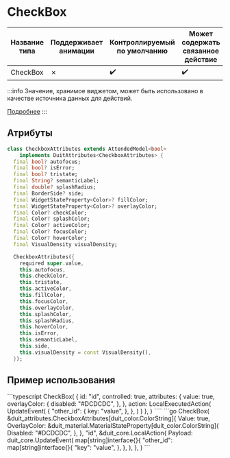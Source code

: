 
# CheckBox

| Название типа| Поддерживает анимации | Контроллируемый по умолчанию | Может содержать связанное действие | Ссылка |
| - | - | - | - | - |
| CheckBox | &cross;  | :heavy_check_mark: | :heavy_check_mark: | [link](https://api.flutter.dev/flutter/material/Checkbox-class.html) |

:::info
Значение, хранимое виджетом, может быть использовано в качестве источника данных для действий.

[Подробнее](docs/core_concepts/actions_events.md)
:::

## Атрибуты

```dart
class CheckboxAttributes extends AttendedModel<bool>
    implements DuitAttributes<CheckboxAttributes> {
  final bool? autofocus;
  final bool? isError;
  final bool? tristate;
  final String? semanticLabel;
  final double? splashRadius;
  final BorderSide? side;
  final WidgetStateProperty<Color>? fillColor;
  final WidgetStateProperty<Color>? overlayColor;
  final Color? checkColor;
  final Color? splashColor;
  final Color? activeColor;
  final Color? focusColor;
  final Color? hoverColor;
  final VisualDensity visualDensity;

  CheckboxAttributes({
    required super.value,
    this.autofocus,
    this.checkColor,
    this.tristate,
    this.activeColor,
    this.fillColor,
    this.focusColor,
    this.overlayColor,
    this.splashColor,
    this.splashRadius,
    this.hoverColor,
    this.isError,
    this.semanticLabel,
    this.side,
    this.visualDensity = const VisualDensity(),
  });
```

## Пример использования

<Tabs groupId="lang">
  <TabItem value="ts" label="TypeScript" default>
    ```typescript
    CheckBox(
        {
            id: "id",
            controlled: true,
            attributes: {
                value: true,
                overlayColor: {
                    disabled: "#DCDCDC",
                },
            },
            action: LocalExecutedAction(
                UpdateEvent(
                    {
                        "other_id": {
                            key: "value",
                        },
                    },
                )
            )
        },
    )
    ````
  </TabItem>
  <TabItem value="go" label="Go">
    ```go
	CheckBox(
		&duit_attributes.CheckboxAttributes[duit_color.ColorString]{
			Value: true,
			OverlayColor: &duit_material.MaterialStateProperty[duit_color.ColorString]{
				Disabled: "#DCDCDC",
			},
		},
		"id",
		&duit_core.LocalAction{
			Payload: duit_core.UpdateEvent(
				map[string]interface{}{
					"other_id": map[string]interface{}{
						"key": "value",
					},
				},
			),
		},
	)
    ```
  </TabItem>
</Tabs>

